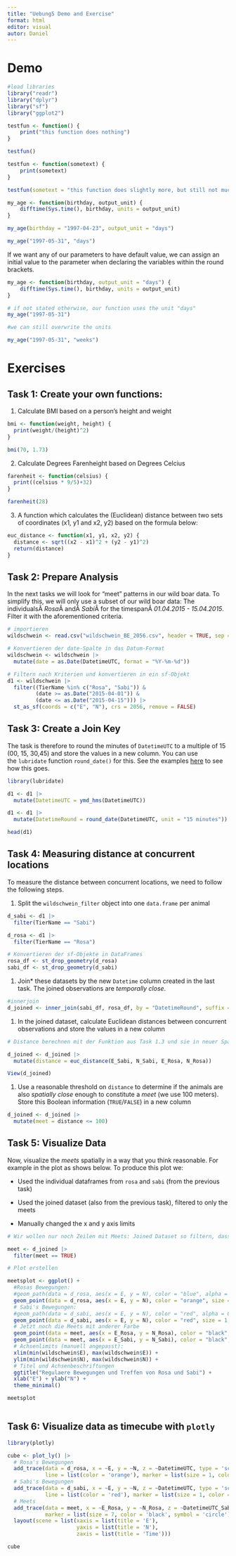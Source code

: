 ```yaml
---
title: "Uebung5 Demo and Exercise"
format: html
editor: visual
autor: Daniel
---
```


# Demo

```r
#load libraries
library("readr")
library("dplyr")
library("sf")
library("ggplot2")

testfun <- function() {
    print("this function does nothing")
}

testfun()

testfun <- function(sometext) {
    print(sometext)
}

testfun(sometext = "this function does slightly more, but still not much")
```

```r
my_age <- function(birthday, output_unit) {
    difftime(Sys.time(), birthday, units = output_unit)
}

my_age(birthday = "1997-04-23", output_unit = "days")

my_age("1997-05-31", "days")
```

If we want any of our parameters to have default value, we can assign an initial value to the parameter when declaring the variables within the round brackets.

```r
my_age <- function(birthday, output_unit = "days") {
    difftime(Sys.time(), birthday, units = output_unit)
}

# if not stated otherwise, our function uses the unit "days"
my_age("1997-05-31")

#we can still overwrite the units

my_age("1997-05-31", "weeks")
```

# Exercises

## Task 1: Create your own functions:

1.  Calculate BMI based on a person's height and weight

```r
bmi <- function(weight, height) {
  print(weight/(height)^2)
}

bmi(70, 1.73)
```

2.  Calculate Degrees Farenheight based on Degrees Celcius

```r
farenheit <- function(celsius) {
  print((celsius * 9/5)+32)
}

farenheit(28)
```

3.  A function which calculates the (Euclidean) distance between two sets of coordinates (x1, y1 and x2, y2) based on the formula below:

```r
euc_distance <- function(x1, y1, x2, y2) {
  distance <- sqrt((x2 - x1)^2 + (y2 - y1)^2)
  return(distance)
}

```

## Task 2: Prepare Analysis

In the next tasks we will look for "meet" patterns in our wild boar data. To simplify this, we will only use a subset of our wild boar data: The individualsÂ *Rosa*Â andÂ *Sabi*Â for the timespanÂ *01.04.2015 - 15.04.2015*. Filter it with the aforementioned criteria.

```r
# importieren
wildschwein <- read.csv("wildschwein_BE_2056.csv", header = TRUE, sep = ",")

# Konvertieren der date-Spalte in das Datum-Format
wildschwein <- wildschwein |> 
  mutate(date = as.Date(DatetimeUTC, format = "%Y-%m-%d"))

# Filtern nach Kriterien und konvertieren in ein sf-Objekt
d1 <- wildschwein |> 
  filter((TierName %in% c("Rosa", "Sabi")) & 
         (date >= as.Date("2015-04-01")) & 
         (date <= as.Date("2015-04-15"))) |> 
  st_as_sf(coords = c("E", "N"), crs = 2056, remove = FALSE)

```

## Task 3: Create a Join Key

The task is therefore to round the minutes of `DatetimeUTC` to a multiple of 15 (00, 15, 30,45) and store the values in a new column. You can use the `lubridate` function `round_date()` for this. See the examples [here](https://lubridate.tidyverse.org/reference/round_date.html) to see how this goes.

```r
library(lubridate)

d1 <- d1 |> 
  mutate(DatetimeUTC = ymd_hms(DatetimeUTC))

d1 <- d1 |> 
  mutate(DatetimeRound = round_date(DatetimeUTC, unit = "15 minutes"))

head(d1)
```

## Task 4: Measuring distance at concurrent locations

To measure the distance between concurrent locations, we need to follow the following steps.

1.  Split the `wildschwein_filter` object into one `data.frame` per animal

```r
d_sabi <- d1 |> 
  filter(TierName == "Sabi")

d_rosa <- d1 |> 
  filter(TierName == "Rosa")

# Konvertieren der sf-Objekte in DataFrames
rosa_df <- st_drop_geometry(d_rosa)
sabi_df <- st_drop_geometry(d_sabi)
```

1.  Join\* these datasets by the new `Datetime` column created in the last task. The joined observations are *temporally close*.

```r
#innerjoin
d_joined <- inner_join(sabi_df, rosa_df, by = "DatetimeRound", suffix = c("_Sabi", "_Rosa"))
```

1.  In the joined dataset, calculate Euclidean distances between concurrent observations and store the values in a new column

```r
# Distance berechnen mit der Funktion aus Task 1.3 und sie in neuer Spalte speichern.

d_joined <- d_joined |> 
  mutate(distance = euc_distance(E_Sabi, N_Sabi, E_Rosa, N_Rosa))

View(d_joined)
```

1.  Use a reasonable threshold on `distance` to determine if the animals are also *spatially close* enough to constitute a *meet* (we use 100 meters). Store this Boolean information (`TRUE`/`FALSE`) in a new column

```r
d_joined <- d_joined |> 
  mutate(meet = distance <= 100)
```

## Task 5: Visualize Data

Now, visualize the *meets* spatially in a way that you think reasonable. For example in the plot as shows below. To produce this plot we:

-   Used the individual dataframes from `rosa` and `sabi` (from the previous task)

-   Used the joined dataset (also from the previous task), filtered to only the meets

-   Manually changed the x and y axis limits

```r
# Wir wollen nur noch Zeilen mit Meets: Joined Dataset so filtern, dass wir nur noch die Info zu Meet haben

meet <- d_joined |> 
  filter(meet == TRUE)

# Plot erstellen

meetsplot <- ggplot() +
  #Rosas Bewegungen:
  #geom_path(data = d_rosa, aes(x = E, y = N), color = "blue", alpha = 0.6) +
  geom_point(data = d_rosa, aes(x = E, y = N), color = "orange", size = 1, alpha = 0.6) +
  # Sabi's Bewegungen:
  #geom_path(data = d_sabi, aes(x = E, y = N), color = "red", alpha = 0.6) +
  geom_point(data = d_sabi, aes(x = E, y = N), color = "red", size = 1, alpha = 0.6) +
  # Jetzt noch die Meets mit anderer Farbe
  geom_point(data = meet, aes(x = E_Rosa, y = N_Rosa), color = "black", size = 2, alpha = 0.5) +
  geom_point(data = meet, aes(x = E_Sabi, y = N_Sabi), color = "black", size = 2, alpha= 0.5) +
  # Achsenlimits (manuell angepasst):
  xlim(min(wildschwein$E), max(wildschwein$E)) +
  ylim(min(wildschwein$N), max(wildschwein$N)) +
  # Titel und Achsenbeschriftungen
  ggtitle("Regulaere Bewegungen und Treffen von Rosa und Sabi") +
  xlab("E") + ylab("N") +
  theme_minimal()

meetsplot
  
```

## Task 6: **Visualize data as timecube with `plotly`**

```r
library(plotly)

cube <- plot_ly() |> 
  # Rosa's Bewegungen
  add_trace(data = d_rosa, x = ~E, y = ~N, z = ~DatetimeUTC, type = 'scatter3d', mode = 'lines+markers',
            line = list(color = 'orange'), marker = list(size = 1, color = 'orange'), name = 'Rosa') |> 
  # Sabi's Bewegungen
  add_trace(data = d_sabi, x = ~E, y = ~N, z = ~DatetimeUTC, type = 'scatter3d', mode = 'lines+markers',
            line = list(color = 'red'), marker = list(size = 1, color = 'red'), name = 'Sabi') |> 
  # Meets
  add_trace(data = meet, x = ~E_Rosa, y = ~N_Rosa, z = ~DatetimeUTC_Sabi, type = 'scatter3d', mode = 'markers',
            marker = list(size = 7, color = 'black', symbol = 'circle'), name = 'Meet Points') |> 
  layout(scene = list(xaxis = list(title = 'E'),
                      yaxis = list(title = 'N'),
                      zaxis = list(title = 'Time')))

cube
```
